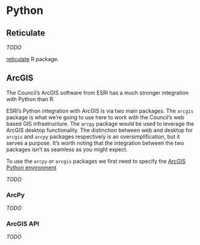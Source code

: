 # Python {#python}

## Reticulate

_TODO_

[reticulate](https://rstudio.github.io/reticulate/) R package.

## ArcGIS

The Council's ArcGIS software from ESRI has a much stronger integration with Python than R.

ESRI's Python integration with ArcGIS is via two main packages. The `arcgis` package is what we're going to use here to work with the Council's web based GIS infrastructure. The `arcpy` package would be used to leverage the ArcGIS desktop functionality. The distinction between web and desktop for `arcgis` and `arcpy` packages respectively is an oversimplification, but it serves a purpose. It's worth noting that the integration between the two packages isn't as seamless as you might expect.

To use the `arcpy` or `arcgis` packages we first need to specify the [ArcGIS Python environment](https://developers.arcgis.com/python/guide/install-and-set-up/) 

_TODO_

### ArcPy

_TODO_

### ArcGIS API

_TODO_
